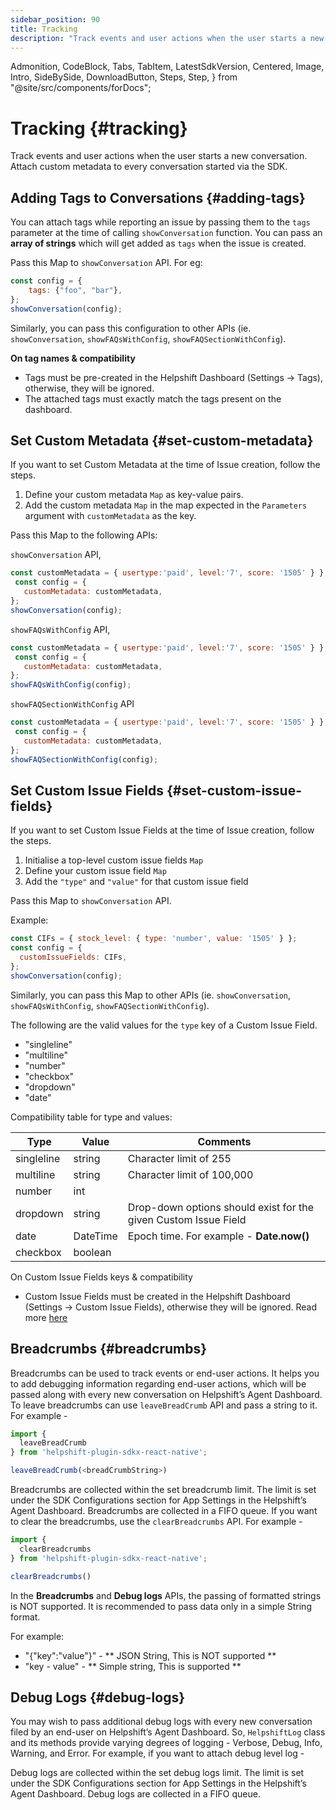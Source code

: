 ```yaml
---
sidebar_position: 90
title: Tracking
description: "Track events and user actions when the user starts a new conversation. Attach custom metadata to every conversation started via the SDK."
---
```


  Admonition,
  CodeBlock,
  Tabs,
  TabItem,
  LatestSdkVersion,
  Centered,
  Image,
  Intro,
  SideBySide,
  DownloadButton,
  Steps,
  Step,
} from "@site/src/components/forDocs";

# Tracking {#tracking}

<Intro>

Track events and user actions when the user starts a new conversation.
Attach custom metadata to every conversation started via the SDK.

</Intro>

## Adding Tags to Conversations {#adding-tags}

You can attach tags while reporting an issue by passing them to the `tags` parameter at the time of calling `showConversation` function. You can pass an **array of strings** which will get added as `tags` when the issue is created.

Pass this Map to `showConversation` API. For eg:

```javascript
const config = {
    tags: {"foo", "bar"},
};
showConversation(config);
```

Similarly, you can pass this configuration to other APIs (ie. `showConversation`, `showFAQsWithConfig`, `showFAQSectionWithConfig`).

<Admonition type="info" title="Note">

**On tag names & compatibility**

- Tags must be pre-created in the Helpshift Dashboard (Settings → Tags), otherwise, they will be ignored.
- The attached tags must exactly match the tags present on the dashboard.

</Admonition>

## Set Custom Metadata {#set-custom-metadata}

If you want to set Custom Metadata at the time of Issue creation, follow the steps.

1. Define your custom metadata `Map` as key-value pairs.
2. Add the custom metadata `Map` in the map expected in the `Parameters` argument with `customMetadata` as the key.

Pass this Map to the following APIs:

`showConversation` API,

```javascript
const customMetadata = { usertype:'paid', level:'7', score: '1505' } };
 const config = {
   customMetadata: customMetadata,
};
showConversation(config);
```

`showFAQsWithConfig` API,
```javascript
const customMetadata = { usertype:'paid', level:'7', score: '1505' } };
 const config = {
   customMetadata: customMetadata,
};
showFAQsWithConfig(config);
```

`showFAQSectionWithConfig` API
```javascript
const customMetadata = { usertype:'paid', level:'7', score: '1505' } };
 const config = {
   customMetadata: customMetadata,
};
showFAQSectionWithConfig(config);
```

## Set Custom Issue Fields {#set-custom-issue-fields}

If you want to set Custom Issue Fields at the time of Issue creation, follow the steps.

1. Initialise a top-level custom issue fields `Map`
2. Define your custom issue field `Map`
3. Add the `"type"` and `"value"` for that custom issue field
   

Pass this Map to `showConversation` API.

Example:
```javascript
const CIFs = { stock_level: { type: 'number', value: '1505' } };
const config = {
  customIssueFields: CIFs,
};
showConversation(config);
```

Similarly, you can pass this Map to other APIs (ie. `showConversation`, `showFAQsWithConfig`, `showFAQSectionWithConfig`).

The following are the valid values for the `type` key of a Custom Issue Field.

- "singleline"
- "multiline"
- "number"
- "checkbox"
- "dropdown"
- "date"

Compatibility table for type and values:

| Type       | Value    | Comments                                                        |
| ---------- | -------- | --------------------------------------------------------------- |
| singleline | string   | Character limit of 255                                          |
| multiline  | string   | Character limit of 100,000                                      |
| number     | int      |                                                                 |
| dropdown   | string   | Drop-down options should exist for the given Custom Issue Field |
| date       | DateTime | Epoch time. For example - **Date.now()**                        |
| checkbox   | boolean  |                                                                 |

<Admonition type="info" title="Note">

On Custom Issue Fields keys & compatibility

- Custom Issue Fields must be created in the Helpshift Dashboard (Settings → Custom Issue Fields), otherwise they will be ignored. Read more [here](https://support.helpshift.com/kb/article/custom-issue-fields/)

</Admonition>

## Breadcrumbs {#breadcrumbs}

Breadcrumbs can be used to track events or end-user actions. It helps you to add debugging information regarding end-user actions, which will be passed along with every new conversation on Helpshift’s Agent Dashboard. To leave breadcrumbs can use `leaveBreadCrumb` API and pass a string to it. For example -

```javascript
import {
  leaveBreadCrumb
} from 'helpshift-plugin-sdkx-react-native';

leaveBreadCrumb(<breadCrumbString>)
```

Breadcrumbs are collected within the set breadcrumb limit. The limit is set under the SDK Configurations section for App Settings in the Helpshift’s Agent Dashboard. Breadcrumbs are collected in a FIFO queue. If you want to clear the breadcrumbs, use the `clearBreadcrumbs` API. For example -
```javascript
import {
  clearBreadcrumbs
} from 'helpshift-plugin-sdkx-react-native';

clearBreadcrumbs()
```
<Admonition type="info" title="Note">

In the **Breadcrumbs** and **Debug logs** APIs, the passing of formatted strings is NOT supported. It is recommended to pass data only in a simple String format.

<p className="m-0">For example:</p>

* "{\"key\":\"value\"}" - ** JSON String, This is NOT supported **
* "key - value" - ** Simple string, This is supported **

</Admonition>

## Debug Logs {#debug-logs}

You may wish to pass additional debug logs with every new conversation filed by an end-user on Helpshift’s Agent Dashboard. So, `HelpshiftLog` class and its methods provide varying degrees of logging - Verbose, Debug, Info, Warning, and Error. For example, if you want to attach debug level log -

Debug logs are collected within the set debug logs limit. The limit is set under the SDK Configurations section for App Settings in the Helpshift’s Agent Dashboard. Debug logs are collected in a FIFO queue.
